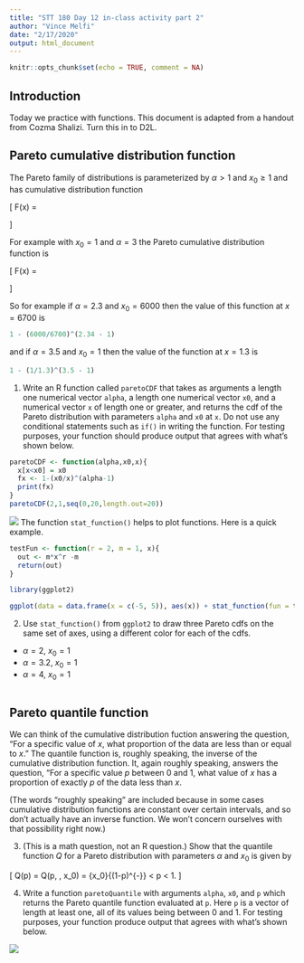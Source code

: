 ---
title: "STT 180 Day 12 in-class activity part 2"
author: "Vince Melfi"
date: "2/17/2020"
output: html_document
---

```{r setup, include=FALSE}
knitr::opts_chunk$set(echo = TRUE, comment = NA)
```


## Introduction

Today we practice with functions. This document is adapted from a handout from Cozma Shalizi. Turn this in to D2L.

## Pareto cumulative distribution function

The Pareto family of distributions is parameterized by $\alpha > 1$ and $x_0 \geq  1$ and has cumulative distribution function

\[
F(x) = \begin{cases}
0 & x < x_0\\
1 - \left(\frac{x_0}{x} \right)^{\alpha - 1} & x \geq x_0.
\end{cases}
\]

For example with $x_0 = 1$ and $\alpha = 3$ the Pareto cumulative distribution function is

\[
F(x) = \begin{cases}
0 & x < 1\\
1 - \left(\frac{1}{x} \right)^{2} & x \geq 1.
\end{cases}
\]

So for example if $\alpha = 2.3$ and $x_0 = 6000$ then the value of this function at $x = 6700$ is

```{r}
1 - (6000/6700)^(2.34 - 1)
```

and if $\alpha = 3.5$ and $x_0 = 1$ then the value of the function at $x = 1.3$ is

```{r}
1 - (1/1.3)^(3.5 - 1)
```

(@) Write an R function called `paretoCDF` that takes as arguments a length one numerical vector `alpha`, a length one numerical vector `x0`, and a numerical vector  `x` of length one or greater, and returns the cdf of the  Pareto distribution with parameters `alpha` and `x0` at `x`. Do not use any conditional statements such as `if()` in writing the function. For testing purposes, your function should produce output that agrees with what's shown below.


```{r}
paretoCDF <- function(alpha,x0,x){
  x[x<x0] = x0
  fx <- 1-(x0/x)^(alpha-1)
  print(fx)
}
paretoCDF(2,1,seq(0,20,length.out=20))
```


![](https://www.stt.msu.edu/~melfi/STT180SS20/graphics/Day12Image1.png)
The function `stat_function()` helps to plot functions. Here is a quick example.

```{r}
testFun <- function(r = 2, m = 1, x){
  out <- m*x^r -m
  return(out)
}

library(ggplot2)

ggplot(data = data.frame(x = c(-5, 5)), aes(x)) + stat_function(fun = testFun, args = list(r = 4, m = 2))
```

(@) Use `stat_function()` from `ggplot2` to draw three Pareto cdfs on the same set of axes, using a different color for each of the cdfs.

+ $\alpha = 2$, $x_0 = 1$
+ $\alpha = 3.2$, $x_0 = 1$
+ $\alpha = 4$, $x_0 = 1$
```{r}
```








## Pareto quantile function

We can think of the cumulative distribution fuction answering the question, "For a specific value of $x$, what proportion of the data are less than or equal to $x$." The quantile function is, roughly speaking, the inverse of the cumulative distribution function. It, again roughly speaking, answers the question, "For a specific value $p$ between $0$ and $1$, what value of $x$ has a proportion of exactly $p$ of the data less than $x$. 

(The words "roughly speaking" are included because in some cases cumulative distribution functions are constant over certain intervals, and so don't actually have an inverse function. We won't concern ourselves with that possibility right now.)

(@) (This is a math question, not an R question.) Show that the quantile function $Q$ for a Pareto distribution with parameters $\alpha$ and $x_0$ is given by

\[
Q(p) = Q(p, \alpha, x_0) = {x_0}{(1-p)^{-\frac{1}{\alpha - 1}}} \quad\text{for}\quad 0 < p < 1.
\]

(@) Write a function `paretoQuantile` with arguments `alpha`, `x0`, and `p` which returns the Pareto quantile function evaluated at `p`. Here `p` is a vector of length at least one, all of its values being between 0 and 1. For testing purposes, your function produce output that agrees with what's shown below.


![](https://www.stt.msu.edu/~melfi/STT180SS20/graphics/Day12Image2.png)


